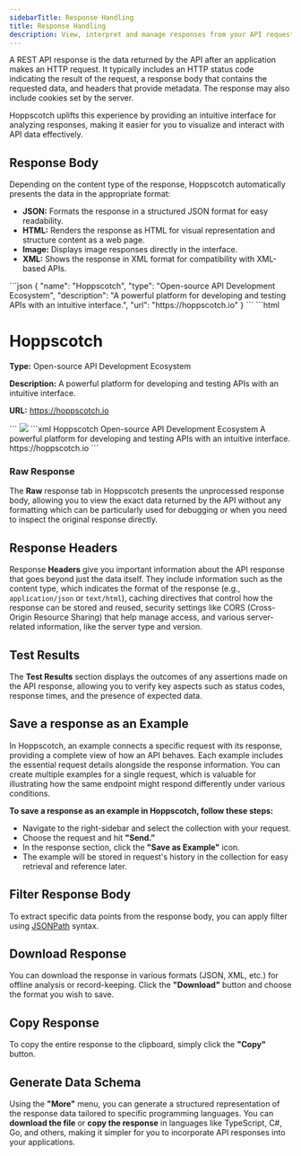 ```yaml
---
sidebarTitle: Response Handling
title: Response Handling
description: View, interpret and manage responses from your API requests.
---
```


A REST API response is the data returned by the API after an application makes an HTTP request. It typically includes an HTTP status code indicating the result of the request, a response body that contains the requested data, and headers that provide metadata. The response may also include cookies set by the server. 

Hoppscotch uplifts this experience by providing an intuitive interface for analyzing responses, making it easier for you to visualize and interact with API data effectively.

## **Response Body**

Depending on the content type of the response, Hoppscotch automatically presents the data in the appropriate format:

- **JSON:** Formats the response in a structured JSON format for easy readability.
- **HTML:** Renders the response as HTML for visual representation and structure content as a web page.
- **Image:** Displays image responses directly in the interface.
- **XML:** Shows the response in XML format for compatibility with XML-based APIs.

<Tabs>
  <Tab title="JSON">
    ```json
    {
        "name": "Hoppscotch",
        "type": "Open-source API Development Ecosystem",
        "description": "A powerful platform for developing and testing APIs with an intuitive interface.",
        "url": "https://hoppscotch.io"
    }
    ```
  </Tab>
  <Tab title="HTML">
    ```html
    <!DOCTYPE html>
    <html lang="en">
    <head>
        <meta charset="UTF-8">
        <meta name="viewport" content="width=device-width, initial-scale=1.0">
        <title>Hoppscotch API</title>
    </head>
    <body>
        <h1>Hoppscotch</h1>
        <p><strong>Type:</strong> Open-source API Development Ecosystem</p>
        <p><strong>Description:</strong> A powerful platform for developing and testing APIs with an intuitive interface.</p>
        <p><strong>URL:</strong> <a href="https://hoppscotch.io">https://hoppscotch.io</a></p>
    </body>
    </html>
    ```
  </Tab>
  <Tab title="Image">
    <Frame>
        <img src="snippets/hoppscotch-banner.png" />
    </Frame>
  </Tab>
  <Tab title="XML">
  ```xml
    <?xml version="1.0" encoding="UTF-8"?>
    <api>
        <name>Hoppscotch</name>
        <type>Open-source API Development Ecosystem</type>
        <description>A powerful platform for developing and testing APIs with an intuitive interface.</description>
        <url>https://hoppscotch.io</url>
    </api>
    ```
  </Tab>
</Tabs>

### Raw Response

The **Raw** response tab in Hoppscotch presents the unprocessed response body, allowing you to view the exact data returned by the API without any formatting which can be particularly used for debugging or when you need to inspect the original response directly.

## Response Headers

Response **Headers** give you important information about the API response that goes beyond just the data itself. They include information such as the content type, which indicates the format of the response (e.g., `application/json` or `text/html`), caching directives that control how the response can be stored and reused, security settings like CORS (Cross-Origin Resource Sharing) that help manage access, and various server-related information, like the server type and version. 

## Test Results

The **Test Results** section displays the outcomes of any assertions made on the API response, allowing you to verify key aspects such as status codes, response times, and the presence of expected data. 

## Save a response as an Example

In Hoppscotch, an example connects a specific request with its response, providing a complete view of how an API behaves. Each example includes the essential request details alongside the response information. You can create multiple examples for a single request, which is valuable for illustrating how the same endpoint might respond differently under various conditions. 

**To save a response as an example in Hoppscotch, follow these steps:**

- Navigate to the right-sidebar and select the collection with your request.
- Choose the request and hit **"Send.”**
- In the response section, click the **"Save as Example"** icon.
- The example will be stored in request's history in the collection for easy retrieval and reference later.

## Filter Response Body

To extract specific data points from the response body, you can apply filter using [JSONPath](https://github.com/JSONPath-Plus/JSONPath) syntax.

## **Download Response**

You can download the response in various formats (JSON, XML, etc.) for offline analysis or record-keeping. Click the **"Download"** button and choose the format you wish to save.

## **Copy Response**

To copy the entire response to the clipboard, simply click the **"Copy"** button. 

## **Generate Data Schema**

Using the **"More"** menu, you can generate a structured representation of the response data tailored to specific programming languages. You can **download the file** or **copy the response** in languages like TypeScript, C#, Go, and others, making it simpler for you to incorporate API responses into your applications.